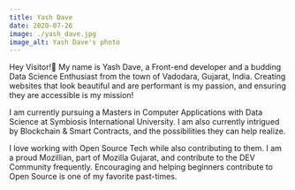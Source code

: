 ```yaml
---
title: Yash Dave
date: 2020-07-26
image: ./yash_dave.jpg
image_alt: Yash Dave's photo
---
```


Hey Visitor!👋 My name is Yash Dave, a Front-end developer and a budding Data Science Enthusiast from the town of Vadodara, Gujarat, India. Creating websites that look beautiful and are performant is my passion, and ensuring they are accessible is my mission!

I am currently pursuing a Masters in Computer Applications with Data Science at Symbiosis International University. I am also currently intrigued by Blockchain & Smart Contracts, and the possibilities they can help realize.

I love working with Open Source Tech while also contributing to them. I am a proud Mozillian, part of Mozilla Gujarat, and contribute to the DEV Community frequently. Encouraging and helping beginners contribute to Open Source is one of my favorite past-times.
